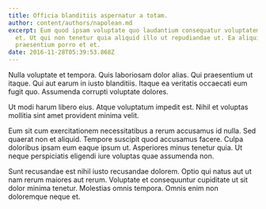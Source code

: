 ```yaml
---
title: Officia blanditiis aspernatur a totam.
author: content/authors/napolean.md
excerpt: Eum quod ipsam voluptate quo laudantium consequatur voluptatem libero
  et. Ut qui non tenetur quia aliquid illo ut repudiandae ut. Ea aliquid sed et
  praesentium porro et et.
date: 2016-11-28T05:39:53.868Z
---
```

Nulla voluptate et tempora. Quis laboriosam dolor alias. Qui praesentium ut itaque. Qui aut earum in iusto blanditiis. Itaque ea veritatis occaecati eum fugit quo. Assumenda corrupti voluptate dolores.
 Ut modi harum libero eius. Atque voluptatum impedit est. Nihil et voluptas mollitia sint amet provident minima velit.
 Eum sit cum exercitationem necessitatibus a rerum accusamus id nulla. Sed quaerat non et aliquid. Tempore suscipit quod accusamus facere. Culpa doloribus ipsam eum eaque ipsum ut. Asperiores minus tenetur quia. Ut neque perspiciatis eligendi iure voluptas quae assumenda non.
 Sunt recusandae est nihil iusto recusandae dolorem. Optio qui natus aut ut nam rerum maiores aut rerum. Voluptate et consequuntur cupiditate ut sit dolor minima tenetur. Molestias omnis tempora. Omnis enim non doloremque neque et.